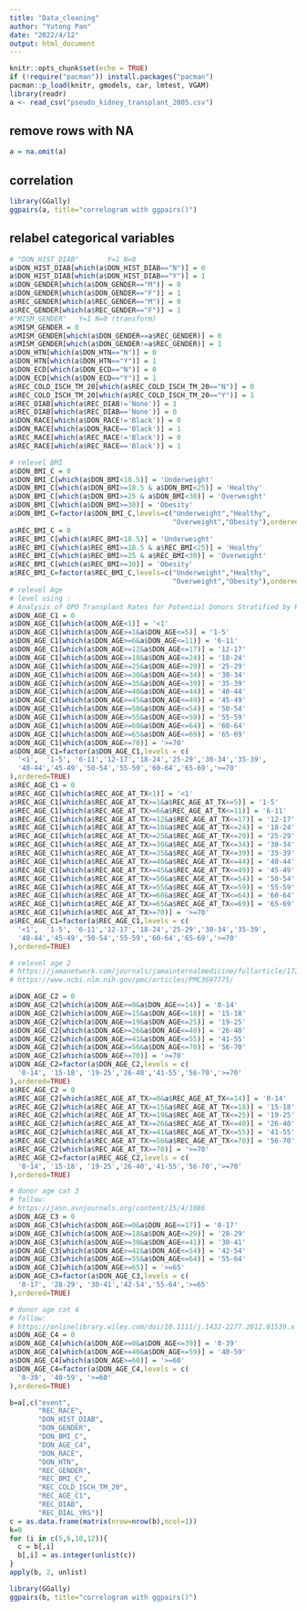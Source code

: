 ```yaml
---
title: "Data_cleaning"
author: "Yutong Pan"
date: "2022/4/12"
output: html_document
---
```


```r
knitr::opts_chunk$set(echo = TRUE)
if (!require("pacman")) install.packages("pacman")
pacman::p_load(knitr, gmodels, car, lmtest, VGAM)
library(readr)
a <- read_csv("pseudo_kidney_transplant_2005.csv")
```

## remove rows with NA
```r
a = na.omit(a)
```

## correlation
```r
library(GGally)
ggpairs(a, title="correlogram with ggpairs()") 
```

## relabel categorical variables
```r
# "DON_HIST_DIAB"       Y=1 N=0
a$DON_HIST_DIAB[which(a$DON_HIST_DIAB=="N")] = 0
a$DON_HIST_DIAB[which(a$DON_HIST_DIAB=="Y")] = 1
a$DON_GENDER[which(a$DON_GENDER=="M")] = 0
a$DON_GENDER[which(a$DON_GENDER=="F")] = 1
a$REC_GENDER[which(a$REC_GENDER=="M")] = 0
a$REC_GENDER[which(a$REC_GENDER=="F")] = 1
#"MISM_GENDER"   Y=1 N=0 (transform)
a$MISM_GENDER = 0
a$MISM_GENDER[which(a$DON_GENDER==a$REC_GENDER)] = 0
a$MISM_GENDER[which(a$DON_GENDER!=a$REC_GENDER)] = 1
a$DON_HTN[which(a$DON_HTN=="N")] = 0
a$DON_HTN[which(a$DON_HTN=="Y")] = 1
a$DON_ECD[which(a$DON_ECD=="N")] = 0
a$DON_ECD[which(a$DON_ECD=="Y")] = 1
a$REC_COLD_ISCH_TM_20[which(a$REC_COLD_ISCH_TM_20=="N")] = 0
a$REC_COLD_ISCH_TM_20[which(a$REC_COLD_ISCH_TM_20=="Y")] = 1
a$REC_DIAB[which(a$REC_DIAB!='None')] = 1
a$REC_DIAB[which(a$REC_DIAB=='None')] = 0
a$DON_RACE[which(a$DON_RACE!='Black')] = 0
a$DON_RACE[which(a$DON_RACE=='Black')] = 1
a$REC_RACE[which(a$REC_RACE!='Black')] = 0
a$REC_RACE[which(a$REC_RACE=='Black')] = 1

# relevel BMI
a$DON_BMI_C = 0
a$DON_BMI_C[which(a$DON_BMI<18.5)] = 'Underweight'
a$DON_BMI_C[which(a$DON_BMI>=18.5 & a$DON_BMI<25)] = 'Healthy'
a$DON_BMI_C[which(a$DON_BMI>=25 & a$DON_BMI<30)] = 'Overweight'
a$DON_BMI_C[which(a$DON_BMI>=30)] = 'Obesity'
a$DON_BMI_C=factor(a$DON_BMI_C,levels=c("Underweight","Healthy",
                                        "Overweight","Obesity"),ordered=TRUE)
a$REC_BMI_C = 0
a$REC_BMI_C[which(a$REC_BMI<18.5)] = 'Underweight'
a$REC_BMI_C[which(a$REC_BMI>=18.5 & a$REC_BMI<25)] = 'Healthy'
a$REC_BMI_C[which(a$REC_BMI>=25 & a$REC_BMI<30)] = 'Overweight'
a$REC_BMI_C[which(a$REC_BMI>=30)] = 'Obesity'
a$REC_BMI_C=factor(a$REC_BMI_C,levels=c("Underweight","Healthy",
                                        "Overweight","Obesity"),ordered=TRUE)
# relevel Age
# level using :
# Analysis of OPO Transplant Rates for Potential Donors Stratified by Race and Ethnicity
a$DON_AGE_C1 = 0
a$DON_AGE_C1[which(a$DON_AGE<1)] = '<1'
a$DON_AGE_C1[which(a$DON_AGE>=1&a$DON_AGE<=5)] = '1-5'
a$DON_AGE_C1[which(a$DON_AGE>=6&a$DON_AGE<=11)] = '6-11'
a$DON_AGE_C1[which(a$DON_AGE>=12&a$DON_AGE<=17)] = '12-17'
a$DON_AGE_C1[which(a$DON_AGE>=18&a$DON_AGE<=24)] = '18-24'
a$DON_AGE_C1[which(a$DON_AGE>=25&a$DON_AGE<=29)] = '25-29'
a$DON_AGE_C1[which(a$DON_AGE>=30&a$DON_AGE<=34)] = '30-34'
a$DON_AGE_C1[which(a$DON_AGE>=35&a$DON_AGE<=39)] = '35-39'
a$DON_AGE_C1[which(a$DON_AGE>=40&a$DON_AGE<=44)] = '40-44'
a$DON_AGE_C1[which(a$DON_AGE>=45&a$DON_AGE<=49)] = '45-49'
a$DON_AGE_C1[which(a$DON_AGE>=50&a$DON_AGE<=54)] = '50-54'
a$DON_AGE_C1[which(a$DON_AGE>=55&a$DON_AGE<=59)] = '55-59'
a$DON_AGE_C1[which(a$DON_AGE>=60&a$DON_AGE<=64)] = '60-64'
a$DON_AGE_C1[which(a$DON_AGE>=65&a$DON_AGE<=69)] = '65-69'
a$DON_AGE_C1[which(a$DON_AGE>=70)] = '>=70'
a$DON_AGE_C1=factor(a$DON_AGE_C1,levels = c(
  '<1',  '1-5', '6-11','12-17','18-24','25-29','30-34','35-39',
  '40-44','45-49','50-54','55-59','60-64','65-69','>=70'
),ordered=TRUE) 
a$REC_AGE_C1 = 0
a$REC_AGE_C1[which(a$REC_AGE_AT_TX<1)] = '<1'
a$REC_AGE_C1[which(a$REC_AGE_AT_TX>=1&a$REC_AGE_AT_TX<=5)] = '1-5'
a$REC_AGE_C1[which(a$REC_AGE_AT_TX>=6&a$REC_AGE_AT_TX<=11)] = '6-11'
a$REC_AGE_C1[which(a$REC_AGE_AT_TX>=12&a$REC_AGE_AT_TX<=17)] = '12-17'
a$REC_AGE_C1[which(a$REC_AGE_AT_TX>=18&a$REC_AGE_AT_TX<=24)] = '18-24'
a$REC_AGE_C1[which(a$REC_AGE_AT_TX>=25&a$REC_AGE_AT_TX<=29)] = '25-29'
a$REC_AGE_C1[which(a$REC_AGE_AT_TX>=30&a$REC_AGE_AT_TX<=34)] = '30-34'
a$REC_AGE_C1[which(a$REC_AGE_AT_TX>=35&a$REC_AGE_AT_TX<=39)] = '35-39'
a$REC_AGE_C1[which(a$REC_AGE_AT_TX>=40&a$REC_AGE_AT_TX<=44)] = '40-44'
a$REC_AGE_C1[which(a$REC_AGE_AT_TX>=45&a$REC_AGE_AT_TX<=49)] = '45-49'
a$REC_AGE_C1[which(a$REC_AGE_AT_TX>=50&a$REC_AGE_AT_TX<=54)] = '50-54'
a$REC_AGE_C1[which(a$REC_AGE_AT_TX>=55&a$REC_AGE_AT_TX<=59)] = '55-59'
a$REC_AGE_C1[which(a$REC_AGE_AT_TX>=60&a$REC_AGE_AT_TX<=64)] = '60-64'
a$REC_AGE_C1[which(a$REC_AGE_AT_TX>=65&a$REC_AGE_AT_TX<=69)] = '65-69'
a$REC_AGE_C1[which(a$REC_AGE_AT_TX>=70)] = '>=70'
a$REC_AGE_C1=factor(a$REC_AGE_C1,levels = c(
  '<1',  '1-5', '6-11','12-17','18-24','25-29','30-34','35-39',
  '40-44','45-49','50-54','55-59','60-64','65-69','>=70'
),ordered=TRUE) 

# relevel age 2
# https://jamanetwork.com/journals/jamainternalmedicine/fullarticle/1722507#ioi130062f2
# https://www.ncbi.nlm.nih.gov/pmc/articles/PMC3697775/

a$DON_AGE_C2 = 0
a$DON_AGE_C2[which(a$DON_AGE>=0&a$DON_AGE<=14)] = '0-14'
a$DON_AGE_C2[which(a$DON_AGE>=15&a$DON_AGE<=18)] = '15-18'
a$DON_AGE_C2[which(a$DON_AGE>=19&a$DON_AGE<=25)] = '19-25'
a$DON_AGE_C2[which(a$DON_AGE>=26&a$DON_AGE<=40)] = '26-40'
a$DON_AGE_C2[which(a$DON_AGE>=41&a$DON_AGE<=55)] = '41-55'
a$DON_AGE_C2[which(a$DON_AGE>=56&a$DON_AGE<=70)] = '56-70'
a$DON_AGE_C2[which(a$DON_AGE>=70)] = '>=70'
a$DON_AGE_C2=factor(a$DON_AGE_C2,levels = c(
  '0-14', '15-18', '19-25','26-40','41-55','56-70','>=70'
),ordered=TRUE) 
a$REC_AGE_C2 = 0
a$REC_AGE_C2[which(a$REC_AGE_AT_TX>=0&a$REC_AGE_AT_TX<=14)] = '0-14'
a$REC_AGE_C2[which(a$REC_AGE_AT_TX>=15&a$REC_AGE_AT_TX<=18)] = '15-18'
a$REC_AGE_C2[which(a$REC_AGE_AT_TX>=19&a$REC_AGE_AT_TX<=25)] = '19-25'
a$REC_AGE_C2[which(a$REC_AGE_AT_TX>=26&a$REC_AGE_AT_TX<=40)] = '26-40'
a$REC_AGE_C2[which(a$REC_AGE_AT_TX>=41&a$REC_AGE_AT_TX<=55)] = '41-55'
a$REC_AGE_C2[which(a$REC_AGE_AT_TX>=56&a$REC_AGE_AT_TX<=70)] = '56-70'
a$REC_AGE_C2[which(a$REC_AGE_AT_TX>=70)] = '>=70'
a$REC_AGE_C2=factor(a$REC_AGE_C2,levels = c(
  '0-14', '15-18', '19-25','26-40','41-55','56-70','>=70'
),ordered=TRUE) 

# donor age cat 3 
# follow:
# https://jasn.asnjournals.org/content/15/4/1086
a$DON_AGE_C3 = 0
a$DON_AGE_C3[which(a$DON_AGE>=0&a$DON_AGE<=17)] = '0-17'
a$DON_AGE_C3[which(a$DON_AGE>=18&a$DON_AGE<=29)] = '28-29'
a$DON_AGE_C3[which(a$DON_AGE>=30&a$DON_AGE<=41)] = '30-41'
a$DON_AGE_C3[which(a$DON_AGE>=42&a$DON_AGE<=54)] = '42-54'
a$DON_AGE_C3[which(a$DON_AGE>=55&a$DON_AGE<=64)] = '55-64'
a$DON_AGE_C3[which(a$DON_AGE>=65)] = '>=65'
a$DON_AGE_C3=factor(a$DON_AGE_C3,levels = c(
  '0-17', '28-29', '30-41','42-54','55-64','>=65'
),ordered=TRUE) 

# donor age cat 4
# follow:
# https://onlinelibrary.wiley.com/doi/10.1111/j.1432-2277.2012.01539.x
a$DON_AGE_C4 = 0
a$DON_AGE_C4[which(a$DON_AGE>=0&a$DON_AGE<=39)] = '0-39'
a$DON_AGE_C4[which(a$DON_AGE>=40&a$DON_AGE<=59)] = '40-59'
a$DON_AGE_C4[which(a$DON_AGE>=60)] = '>=60'
a$DON_AGE_C4=factor(a$DON_AGE_C4,levels = c(
  '0-39', '40-59', '>=60'
),ordered=TRUE) 

```

```r
b=a[,c("event",
       "REC_RACE",
       "DON_HIST_DIAB",
       "DON_GENDER",
       "DON_BMI_C",
       "DON_AGE_C4",
       "DON_RACE",
       "DON_HTN",
       "REC_GENDER",
       "REC_BMI_C",
       "REC_COLD_ISCH_TM_20",
       "REC_AGE_C1",
       "REC_DIAB",
       "REC_DIAL_YRS")]
c = as.data.frame(matrix(nrow=nrow(b),ncol=1))
k=0
for (i in c(5,6,10,12)){
  c = b[,i]
  b[,i] = as.integer(unlist(c))
}
apply(b, 2, unlist)

```

```r
library(GGally)
ggpairs(b, title="correlogram with ggpairs()") 
```



